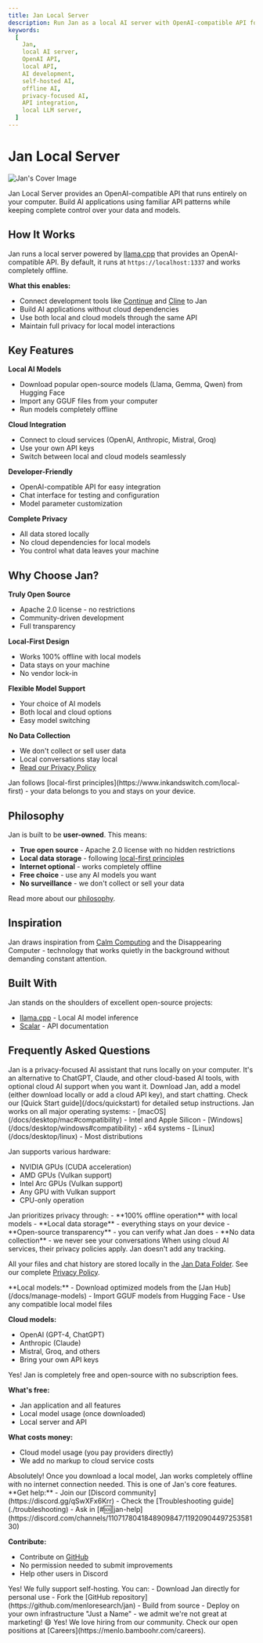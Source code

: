 ```yaml
---
title: Jan Local Server
description: Run Jan as a local AI server with OpenAI-compatible API for building AI applications.
keywords:
  [
    Jan,
    local AI server,
    OpenAI API,
    local API,
    AI development,
    self-hosted AI,
    offline AI,
    privacy-focused AI,
    API integration,
    local LLM server,
  ]
---
```



# Jan Local Server

![Jan's Cover Image](./_assets/ls.png)

Jan Local Server provides an OpenAI-compatible API that runs entirely on your computer. Build AI applications using familiar API patterns while keeping complete control over your data and models.

## How It Works

Jan runs a local server powered by [llama.cpp](https://github.com/ggerganov/llama.cpp) that provides an OpenAI-compatible API. By default, it runs at `https://localhost:1337` and works completely offline.

**What this enables:**
- Connect development tools like [Continue](./continue-dev) and [Cline](https://cline.bot/) to Jan
- Build AI applications without cloud dependencies
- Use both local and cloud models through the same API
- Maintain full privacy for local model interactions

## Key Features

**Local AI Models**
- Download popular open-source models (Llama, Gemma, Qwen) from Hugging Face
- Import any GGUF files from your computer
- Run models completely offline

**Cloud Integration**
- Connect to cloud services (OpenAI, Anthropic, Mistral, Groq)
- Use your own API keys
- Switch between local and cloud models seamlessly

**Developer-Friendly**
- OpenAI-compatible API for easy integration
- Chat interface for testing and configuration
- Model parameter customization

**Complete Privacy**
- All data stored locally
- No cloud dependencies for local models
- You control what data leaves your machine

## Why Choose Jan?

**Truly Open Source**
- Apache 2.0 license - no restrictions
- Community-driven development
- Full transparency

**Local-First Design**
- Works 100% offline with local models
- Data stays on your machine
- No vendor lock-in

**Flexible Model Support**
- Your choice of AI models
- Both local and cloud options
- Easy model switching

**No Data Collection**
- We don't collect or sell user data
- Local conversations stay local
- [Read our Privacy Policy](./privacy)

<Callout type="info">
Jan follows [local-first principles](https://www.inkandswitch.com/local-first) - your data belongs to you and stays on your device.
</Callout>

## Philosophy

Jan is built to be **user-owned**. This means:
- **True open source** - Apache 2.0 license with no hidden restrictions
- **Local data storage** - following [local-first principles](https://www.inkandswitch.com/local-first)
- **Internet optional** - works completely offline
- **Free choice** - use any AI models you want
- **No surveillance** - we don't collect or sell your data

Read more about our [philosophy](/about#philosophy).

## Inspiration

Jan draws inspiration from [Calm Computing](https://en.wikipedia.org/wiki/Calm_technology) and the Disappearing Computer - technology that works quietly in the background without demanding constant attention.

## Built With

Jan stands on the shoulders of excellent open-source projects:
- [llama.cpp](https://github.com/ggerganov/llama.cpp) - Local AI model inference
- [Scalar](https://github.com/scalar/scalar) - API documentation

## Frequently Asked Questions

<FAQBox title="What is Jan?">
  Jan is a privacy-focused AI assistant that runs locally on your computer. It's an alternative to ChatGPT, Claude, and other cloud-based AI tools, with optional cloud AI support when you want it.
</FAQBox>

<FAQBox title="How do I get started?">
  Download Jan, add a model (either download locally or add a cloud API key), and start chatting. Check our [Quick Start guide](/docs/quickstart) for detailed setup instructions.
</FAQBox>

<FAQBox title="What systems does Jan support?">
  Jan works on all major operating systems:
  - [macOS](/docs/desktop/mac#compatibility) - Intel and Apple Silicon
  - [Windows](/docs/desktop/windows#compatibility) - x64 systems
  - [Linux](/docs/desktop/linux) - Most distributions

  Jan supports various hardware:
  - NVIDIA GPUs (CUDA acceleration)
  - AMD GPUs (Vulkan support)
  - Intel Arc GPUs (Vulkan support)
  - Any GPU with Vulkan support
  - CPU-only operation
</FAQBox>

<FAQBox title="How does Jan protect my privacy?">
  Jan prioritizes privacy through:
  - **100% offline operation** with local models
  - **Local data storage** - everything stays on your device
  - **Open-source transparency** - you can verify what Jan does
  - **No data collection** - we never see your conversations

  <Callout type="warning">
    When using cloud AI services, their privacy policies apply. Jan doesn't add any tracking.
  </Callout>

  All your files and chat history are stored locally in the [Jan Data Folder](./data-folder). See our complete [Privacy Policy](./privacy).
</FAQBox>

<FAQBox title="What AI models can I use?">
  **Local models:**
  - Download optimized models from the [Jan Hub](/docs/manage-models)
  - Import GGUF models from Hugging Face
  - Use any compatible local model files

  **Cloud models:**
  - OpenAI (GPT-4, ChatGPT)
  - Anthropic (Claude)
  - Mistral, Groq, and others
  - Bring your own API keys
</FAQBox>

<FAQBox title="Is Jan really free?">
  Yes! Jan is completely free and open-source with no subscription fees. 

  **What's free:**
  - Jan application and all features
  - Local model usage (once downloaded)
  - Local server and API

  **What costs money:**
  - Cloud model usage (you pay providers directly)
  - We add no markup to cloud service costs
</FAQBox>

<FAQBox title="Can Jan work offline?">
  Absolutely! Once you download a local model, Jan works completely offline with no internet connection needed. This is one of Jan's core features.
</FAQBox>

<FAQBox title="How can I get help or contribute?">
  **Get help:**
  - Join our [Discord community](https://discord.gg/qSwXFx6Krr)
  - Check the [Troubleshooting guide](./troubleshooting)
  - Ask in [#🆘|jan-help](https://discord.com/channels/1107178041848909847/1192090449725358130)

  **Contribute:**
  - Contribute on [GitHub](https://github.com/menloresearch/jan)
  - No permission needed to submit improvements
  - Help other users in Discord
</FAQBox>

<FAQBox title="Can I self-host Jan?">
  Yes! We fully support self-hosting. You can:
  - Download Jan directly for personal use
  - Fork the [GitHub repository](https://github.com/menloresearch/jan) 
  - Build from source
  - Deploy on your own infrastructure
</FAQBox>

<FAQBox title="What does 'Jan' stand for?">
  "Just a Name" - we admit we're not great at marketing! 😄
</FAQBox>

<FAQBox title="Are you hiring?">
  Yes! We love hiring from our community. Check our open positions at [Careers](https://menlo.bamboohr.com/careers).
</FAQBox>
